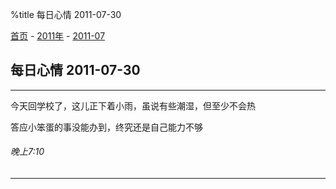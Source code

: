 %title 每日心情 2011-07-30

[[../../../index|首页]] - [[../index|2011年]] - [[index|2011-07]]
==每日心情 2011-07-30==
----
今天回学校了，这儿正下着小雨，虽说有些潮湿，但至少不会热

答应小笨蛋的事没能办到，终究还是自己能力不够
======晚上7:10======
----
